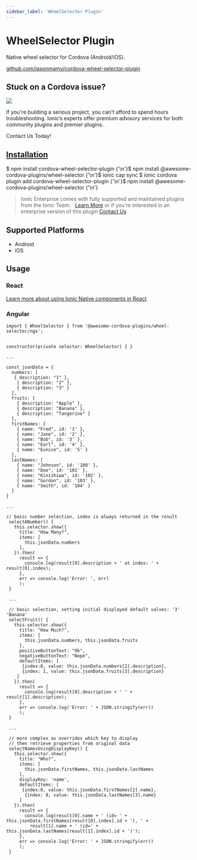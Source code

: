 ```yaml
---
sidebar_label: 'WheelSelector Plugin'
---
```



# WheelSelector Plugin

Native wheel selector for Cordova (Android/iOS).

<p>
  <a href="https://github.com/jasonmamy/cordova-wheel-selector-plugin" target="_blank" rel="noopener" className="git-link">github.com/jasonmamy/cordova-wheel-selector-plugin</a>
</p>

<h2>Stuck on a Cordova issue?</h2>
<DocsCard
  className="cordova-ee-card"
  header="Don't waste precious time on plugin issues."
  href="https://ionicframework.com/sales?product_of_interest=Ionic%20Native"
>
  <div>
    <img src="/docs/icons/native-cordova-bot.png" className="cordova-ee-img" />
    <p>If you're building a serious project, you can't afford to spend hours troubleshooting. Ionic’s experts offer premium advisory services for both community plugins and premier plugins.</p>
    <DocsButton className="native-ee-detail">Contact Us Today!</DocsButton>
  </div>
</DocsCard>

<h2 id="installation">
  <a href="#installation">Installation</a>
</h2>
<Tabs
  groupId="runtime"
  defaultValue="Capacitor"
  values={[
    { value: 'Capacitor', label: 'Capacitor' },
    { value: 'Cordova', label: 'Cordova' },
    { value: 'Enterprise', label: 'Enterprise' },
  ]}
>
  <TabItem value="Capacitor">
    <CodeBlock className="language-shell">
      $ npm install cordova-wheel-selector-plugin {'\n'}$ npm install @awesome-cordova-plugins/wheel-selector {'\n'}$
      ionic cap sync
    </CodeBlock>
  </TabItem>
  <TabItem value="Cordova">
    <CodeBlock className="language-shell">
      $ ionic cordova plugin add cordova-wheel-selector-plugin {'\n'}$ npm install
      @awesome-cordova-plugins/wheel-selector {'\n'}
    </CodeBlock>
  </TabItem>
  <TabItem value="Enterprise">
    <blockquote>
      Ionic Enterprise comes with fully supported and maintained plugins from the Ionic Team. &nbsp;
      <a className="btn" href="https://ionic.io/docs/premier-plugins">Learn More</a> or if you're interested in an enterprise version of this plugin <a className="btn" href="https://ionicframework.com/sales?product_of_interest=Ionic%20Enterprise%20Engine">Contact Us</a>
    </blockquote>
  </TabItem>
</Tabs>

## Supported Platforms

- Android
- iOS

## Usage

### React

[Learn more about using Ionic Native components in React](../native-community.md#react)

### Angular

```
import { WheelSelector } from '@awesome-cordova-plugins/wheel-selector/ngx';


constructor(private selector: WheelSelector) { }

...

const jsonData = {
  numbers: [
   { description: "1" },
    { description: "2" },
    { description: "3" }
  ],
  fruits: [
    { description: "Apple" },
    { description: "Banana" },
    { description: "Tangerine" }
  ],
  firstNames: [
    { name: "Fred", id: '1' },
    { name: "Jane", id: '2' },
    { name: "Bob", id: '3' },
    { name: "Earl", id: '4' },
    { name: "Eunice", id: '5' }
  ],
  lastNames: [
    { name: "Johnson", id: '100' },
    { name: "Doe", id: '101' },
    { name: "Kinishiwa", id: '102' },
    { name: "Gordon", id: '103' },
    { name: "Smith", id: '104' }
  ]
}

...

// basic number selection, index is always returned in the result
 selectANumber() {
   this.selector.show({
     title: "How Many?",
     items: [
       this.jsonData.numbers
     ],
   }).then(
     result => {
       console.log(result[0].description + ' at index: ' + result[0].index);
     },
     err => console.log('Error: ', err)
     );
 }

 ...

 // basic selection, setting initial displayed default values: '3' 'Banana'
 selectFruit() {
   this.selector.show({
     title: "How Much?",
     items: [
       this.jsonData.numbers, this.jsonData.fruits
     ],
     positiveButtonText: "Ok",
     negativeButtonText: "Nope",
     defaultItems: [
 	  {index:0, value: this.jsonData.numbers[2].description},
 	  {index: 1, value: this.jsonData.fruits[3].description}
 	]
   }).then(
     result => {
       console.log(result[0].description + ' ' + result[1].description);
     },
     err => console.log('Error: ' + JSON.stringify(err))
     );
 }

 ...

 // more complex as overrides which key to display
 // then retrieve properties from original data
 selectNamesUsingDisplayKey() {
   this.selector.show({
     title: "Who?",
     items: [
       this.jsonData.firstNames, this.jsonData.lastNames
     ],
     displayKey: 'name',
     defaultItems: [
 	  {index:0, value: this.jsonData.firstNames[2].name},
       {index: 0, value: this.jsonData.lastNames[3].name}
     ]
   }).then(
     result => {
       console.log(result[0].name + ' (id= ' + this.jsonData.firstNames[result[0].index].id + '), ' +
         result[1].name + ' (id=' + this.jsonData.lastNames[result[1].index].id + ')');
     },
     err => console.log('Error: ' + JSON.stringify(err))
     );
 }

```
